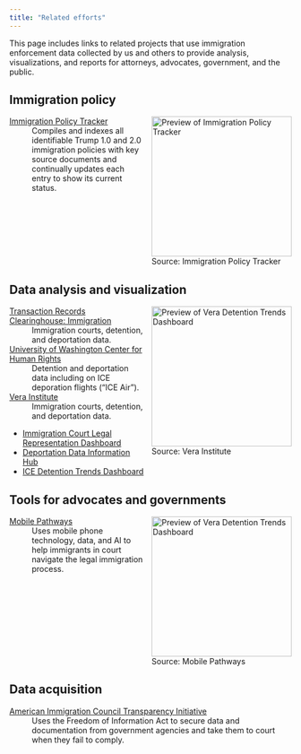 ```yaml
---
title: "Related efforts"
---
```


This page includes links to related projects that use immigration enforcement data collected by us and others to provide analysis, visualizations, and reports for attorneys, advocates, government, and the public.

## Immigration policy

<div style="float: right; padding-left: 15px"><img src="img/policy-tracker-screenshot.png" alt="Preview of Immigration Policy Tracker" width=250><br><figcaption>Source: Immigration Policy Tracker</figcaption></div>

[Immigration Policy Tracker](https://immpolicytracking.org)  
: Compiles and indexes all identifiable Trump 1.0 and 2.0 immigration policies with key source documents and continually updates each entry to show its current status. 

<div style="clear: both;"></div>

## Data analysis and visualization

<div style="float: right; padding-left: 15px"><img src="img/vera-screenshot.png" alt="Preview of Vera Detention Trends Dashboard" width=250><br><figcaption>Source: Vera Institute</figcaption></div>

[Transaction Records Clearinghouse: Immigration](https://tracreports.org/immigration)
: Immigration courts, detention, and deportation data.

[University of Washington Center for Human Rights](https://jsis.washington.edu/humanrights/)
: Detention and deportation data including on ICE deporation flights ("ICE Air").

[Vera Institute](https://www.vera.org)
: Immigration courts, detention, and deportation data.

  - [Immigration Court Legal Representation Dashboard](https://www.vera.org/ending-mass-incarceration/reducing-incarceration/detention-of-immigrants/advancing-universal-representation-initiative/immigration-data-tools-and-maps)
  - [Deportation Data Information Hub](https://www.vera.org/ending-mass-incarceration/reducing-incarceration/detention-of-immigrants/advancing-universal-representation-initiative/state-and-local-deportation-defense-information-hub)
  - [ICE Detention Trends Dashboard](https://www.vera.org/ice-detention-trends)

## Tools for advocates and governments

<div style="float: right; padding-left: 15px"><img src="img/mobile-pathways-screenshot.png" alt="Preview of Vera Detention Trends Dashboard" width=250><br><figcaption>Source: Mobile Pathways</figcaption></div>

<!-- * [Immigration Commons](https://immigrationcommons.org) -->
<!-- : Data analysis and visualization platform on immigration court proceedings for civil society and local government.  -->

[Mobile Pathways](https://www.mobilepathways.org) 
: Uses mobile phone technology, data, and AI to help immigrants in court navigate the legal immigration process.

<div style="clear: both;"></div>

## Data acquisition

[American Immigration Council Transparency Initiative](https://www.americanimmigrationcouncil.org/what-we-do/government-transparency)
: Uses the Freedom of Information Act to secure data and documentation from government agencies and take them to court when they fail to comply. 



